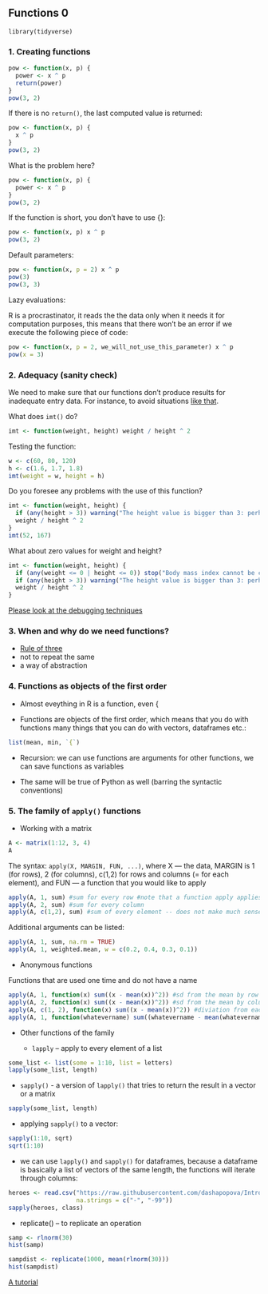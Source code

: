 ## Functions 0

```
library(tidyverse)
```
### 1. Creating functions

```r
pow <- function(x, p) {
  power <- x ^ p
  return(power)
}
pow(3, 2)
```

If there is no ```return()```, the last computed value is returned:

```r
pow <- function(x, p) {
  x ^ p
}
pow(3, 2)
```

What is the problem here?

```r
pow <- function(x, p) {
  power <- x ^ p 
}
pow(3, 2) 
```

If the function is short, you don't have to use {}:

```r
pow <- function(x, p) x ^ p
pow(3, 2) 
```

Default parameters:

```r
pow <- function(x, p = 2) x ^ p
pow(3) 
pow(3, 3)
```

Lazy evaluations:

R is a procrastinator, it reads the the data only when it needs it for computation purposes, this means that there won't be an error if we execute the following piece of code:

```r
pow <- function(x, p = 2, we_will_not_use_this_parameter) x ^ p
pow(x = 3)
```

### 2. Adequacy (sanity check) 

We need to make sure that our functions don't produce results for inadequate entry data. For instance, to avoid situations [like that](https://genomebiology.biomedcentral.com/articles/10.1186/s13059-016-1044-7).

What does ```imt()``` do?

```r
imt <- function(weight, height) weight / height ^ 2
```

Testing the function:

```r
w <- c(60, 80, 120)
h <- c(1.6, 1.7, 1.8)
imt(weight = w, height = h)
```

Do you foresee any problems with the use of this function?

```r
imt <- function(weight, height) {
  if (any(height > 3)) warning("The height value is bigger than 3: perhaps, the height value is in cm, not in m (as required)!\n")
  weight / height ^ 2
}
imt(52, 167)
```

What about zero values for weight and height?

```r
imt <- function(weight, height) {
  if (any(weight <= 0 | height <= 0)) stop("Body mass index cannot be computed for negative or zero values")
  if (any(height > 3)) warning("The height value is bigger than 3: perhaps, the height value is in cm, not in m (as required)!\n")
  weight / height ^ 2
}
```

[Please look at the debugging techniques](https://adv-r.hadley.nz/debugging.html)

### 3. When and why do we need functions?

+ [Rule of three](https://en.wikipedia.org/wiki/Rule_of_three_(computer_programming))
+ not to repeat the same
+ a way of abstraction

### 4. Functions as objects of the first order

+ Almost eveything in R is a function, even {

+ Functions are objects of the first order, which means that you do with functions many things that you can do with vectors, dataframes etc.:

```r
list(mean, min, `{`)
```

+ Recursion: we can use functions are arguments for other functions, we can save functions as variables

+ The same will be true of Python as well (barring the syntactic conventions)

### 5. The family of ```apply()``` functions

+ Working with a matrix

```r
A <- matrix(1:12, 3, 4)
A
```

The syntax: ```apply(X, MARGIN, FUN, ...)```, where X — the data, MARGIN is 1 (for rows), 2 (for columns), c(1,2) for rows and columns (= for each element), and FUN — a function that you would like to apply

```r
apply(A, 1, sum) #sum for every row #note that a function apply applies to a function sum
apply(A, 2, sum) #sum for every column
apply(A, c(1,2), sum) #sum of every element -- does not make much sense 
```

Additional arguments can be listed:

```r
apply(A, 1, sum, na.rm = TRUE)
apply(A, 1, weighted.mean, w = c(0.2, 0.4, 0.3, 0.1)) 
```

+ Anonymous functions

Functions that are used one time and do not have a name

```r
apply(A, 1, function(x) sum((x - mean(x))^2)) #sd from the mean by row
apply(A, 2, function(x) sum((x - mean(x))^2)) #sd from the mean by column
apply(A, c(1, 2), function(x) sum((x - mean(x))^2)) #diviation from each value, i.e., zero
apply(A, 1, function(whatevername) sum((whatevername - mean(whatevername))^2)) #you can name the variable in any way you want
```

+ Other functions of the family

  + ```lapply``` -- apply to every element of a list
  
```r
some_list <- list(some = 1:10, list = letters)
lapply(some_list, length)
```

  + ```sapply()``` - a version of ```lapply()``` that tries to return the result in a vector or a matrix

```r
sapply(some_list, length)
```

  + applying ```sapply()``` to a vector:
  
```r
sapply(1:10, sqrt)
sqrt(1:10)
```

  + we can use ```lapply()``` and ```sapply()``` for dataframes, because a dataframe is basically a list of vectors of the same length, the functions will iterate through columns:
  
```r
heroes <- read.csv("https://raw.githubusercontent.com/dashapopova/Intro-to-R/main/week4/heroes_information.csv", 
                   na.strings = c("-", "-99"))
sapply(heroes, class)
```

  + replicate() -- to replicate an operation
  
```r
samp <- rlnorm(30)
hist(samp)
```

```r
sampdist <- replicate(1000, mean(rlnorm(30)))
hist(sampdist)
```

[A tutorial](https://www.datacamp.com/community/tutorials/r-tutorial-apply-family)


